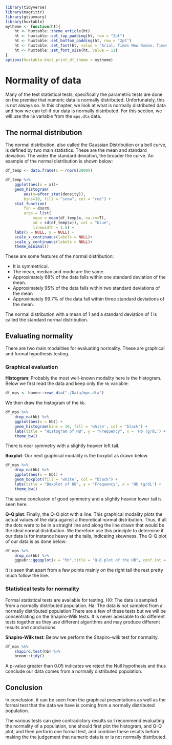 ```r
library(tidyverse)
library(magrittr)
library(gtsummary)
library(huxtable)
mytheme <- function(ht){
    ht <- huxtable::theme_article(ht)
    ht <- huxtable::set_top_padding(ht, row = "2pt")
    ht <- huxtable::set_bottom_padding(ht, row = "2pt")
    ht <- huxtable::set_font(ht, value = "Arial, Times New Roman, Times, Serif")
    ht <- huxtable::set_font_size(ht, value = 11)
}
options(huxtable.knit_print_df_theme = mytheme)
```

# Normality of data

Many of the test statistical tests, specifically the parametric tests are done 
on the premise that numeric data is normally distributed. Unfortunately, this 
is not always so. In this chapter, we look at what is normally distributed data 
and how we can tell if our data is normally distributed. For this section, we 
will use the `hb` variable from the `mps.dta` data. 

## The normal distribution
The normal distribution, also called the Gaussian Distribution or a bell curve, 
is defined by two main statistics. These are the mean and standard deviation. 
The wider the standard deviation, the broader the curve. An example of the 
normal distribution is shown below: 

```r
df_temp <- data.frame(x = rnorm(2000)) 

df_temp %>% 
    ggplot(aes(x = x))+
    geom_histogram(
        aes(y=after_stat(density)), 
        bins=10, fill = "snow", col = "red") +
    stat_function(
        fun = dnorm, 
        args = list(
            mean = mean(df_temp$x, na.rm=T), 
            sd = sd(df_temp$x)), col = "blue",
            linewidth = 1.5) +
    labs(x = NULL, y = NULL) +
    scale_x_continuous(labels = NULL)+
    scale_y_continuous(labels = NULL)+
    theme_minimal()
```


These are some features of the normal distribution:

- It is symmetrical.
- The mean, median and mode are the same.
- Approximately 68% of the data falls within one standard deviation of the mean. 
- Approximately 95% of the data falls within two standard deviations of the mean
- Approximately 99.7% of the data fall within three standard deviations of the mean. 

The normal distribution with a mean of 1 and a standard deviation of 1 is called 
the standard normal distribution.

## Evaluating normality
There are two main modalities for evaluating normality. These are graphical and 
formal hypothesis testing.  

### Graphical evaluation
**Histogram**: Probably the most well-known modality here is the histogram.  
Below we first read  the data and keep only the `hb` variable:

```r
df_mps <- haven::read_dta("./Data/mps.dta")

```

We then draw the histogram of the `hb`.

```r
df_mps %>% 
    drop_na(hb) %>% 
    ggplot(aes(x = hb)) +
    geom_histogram(bins = 10, fill = 'white', col = "black") +
    labs(title = "Histogram of HB", y = "Frequency", x = 'Hb (g/dL') +
    theme_bw()
```

There is near symmetry with a slightly heavier left tail.

**Boxplot**: Our next graphical modality is the boxplot as drawn below.

```r
df_mps %>% 
    drop_na(hb) %>% 
    ggplot(aes(x = hb)) +
    geom_boxplot(fill = 'white', col = "black") +
    labs(title = "Boxplot of HB", y = "Frequency", x = 'Hb (g/dL') +
    theme_bw()
```

The same conclusion of good symmetry and a slightly heavier lower tail is seen 
here.

**Q-Q plot**: Finally, the Q-Q plot with a line. This graphical modality plots 
the actual values of the data against a theoretical normal distribution. Thus, 
if all the dots were to be in a straight line and along the line drawn that would be the ideal normal distribution. We therefore use this principle to determine if 
our data is for instance heavy at the tails, indicating skewness. The Q-Q plot 
of our data is as done below:

```r
df_mps %>%
    drop_na(hb) %>% 
    ggpubr::ggqqplot(x = "hb",title = "Q-Q plot of the HB", conf.int = FALSE)
```

It is seen that apart from a few points mainly on the right tail the rest 
pretty much follow the line.

### Statistical tests for normality
Formal statistical tests are available for testing.
H0:  The data is sampled from a normally distributed population.
Ha: The data is not sampled from a normally distributed population
There are a few of these tests but we will be concentrating on the Shapiro-Wilk 
tests. It is never advisable to do different tests together 
as they use different algorithms and may produce different results and 
conclusions.

**Shapiro-Wilk test**: Below we perform the Shapiro-wilk test for normality.

```r
df_mps %$% 
    shapiro.test(hb) %>% 
    broom::tidy()
```

A p-value greater than 0.05 indicates we reject the Null hypothesis and thus 
conclude our data comes from a normally distributed population. 

## Conclusion
In conclusion, it can be seen from the graphical presentations as well as the 
formal test that the data we have is coming from a normally distributed 
population.

The various tests can give contradictory results so I recommend evaluating 
the normality of a population, one should first plot the histogram, and Q-Q plot, 
and then perform one formal test, and combine these results before making the 
the judgement that numeric data is or is not normally distributed.  


